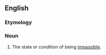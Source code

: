 ==English==

===Etymology===
{{suffix|en|impassable|ability}}

===Noun===
{{en-noun|-|impassibilities}}

# The state or condition of being [[impassible]].
